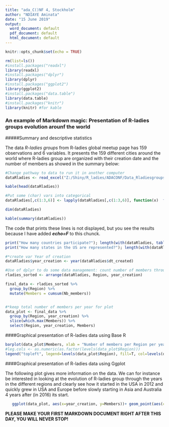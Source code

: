 ```yaml
---
title: "ada_C()NF 4, Stockholm"
author: "NDIAYE Aminata"
date: "15 June 2019"
output:
  word_document: default
  pdf_document: default
  html_document: default
---
```


```r
knitr::opts_chunk$set(echo = TRUE)

rm(list=ls())
#install.packages("readxl")
library(readxl)
#install.packages("dplyr")
library(dplyr)
#install.packages("ggplot2")
library(ggplot2)
#install.packages("data.table")
library(data.table)
#install.packages("knitr")
library(knitr) #for kable
```

### An example of Markdown magic: Presentation of R-ladies groups evolution arounf the world

#####Summary and descriptive statistics

The data _R-ladies groups_ from R-ladies global meetup page has 159 observations and 6 variables. It presents the 159 different cities around the world where R-ladies group are organized with their creation date and the number of members as showed in the summary below:

```r
#Change pathway to data to run it in another computer
dataRladies <- read_excel("Z:/Shiny/R_ladies/ADACONF/Data_Rladiesgroups.xlsx")

kable(head(dataRladies))

#Put some (char) vars into categorical 
dataRladies[,c(1:3,6)] <- lapply(dataRladies[,c(1:3,6)], function(x)  factor(x))

dim(dataRladies)

kable(summary(dataRladies))
```


The code that prints these lines is not displayed, but you see the results because I have added **_echo=F_** to this chunck.

```r
print("How many countries participate?"); length(with(dataRladies, table(Country)))
print("How many states in the US are represented?"); length(with(dataRladies[dataRladies$Region=="USA",], table(State)))

#*create var Year of creation
dataRladies$year_creation <- year(dataRladies$dt_created)

#Use of dplyr to do some data management: count number of members through the years
rladies_sorted <- arrange(dataRladies, Region, year_creation)

final_data <- rladies_sorted %>% 
  group_by(Region) %>% 
  mutate(Members = cumsum(Nb_members))


#*keep total number of members per year for plot
data_plot <- final_data %>% 
  group_by(Region, year_creation) %>% 
  slice(which.max(Members)) %>% 
  select(Region, year_creation, Members)

```


####Graphical presentation of R-ladies data using Base R

```r
barplot(data_plot$Members, xlab = "Number of members per Region per year", col=data_plot$Region)
#leg.cols <- as.numeric(as.factor(levels(data_plot$Region)))
legend("topleft", legend=levels(data_plot$Region), fill=T, col=levels(data_plot$Region), ncol=3, cex=.65, bty="n")


```

####Graphical presentation of R-ladies data using Ggplot

The following plot gives more information on the data. We can for instance be interested in looking at the evolution of R-ladies group through the years in the different regions and clearly see how it started in the USA in 2012 and quickly grew in USA and Europe before slowly starting in Asia and Australia 4 years after (in 2016) its start.


```r

   ggplot(data_plot, aes(x=year_creation, y=Members))+ geom_point(aes(color=Region, size=Members))

```


**PLEASE MAKE YOUR FIRST MARKDOWN DOCUMENT RIGHT AFTER THIS DAY, YOU WILL NEVER STOP!**